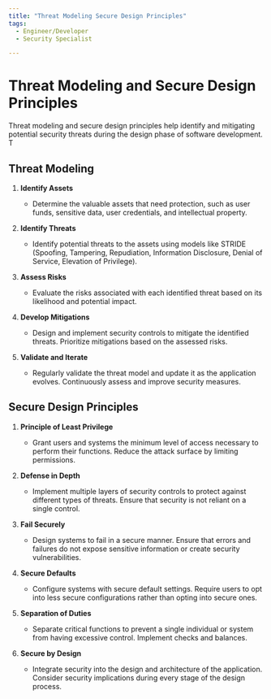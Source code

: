 ```yaml
---
title: "Threat Modeling Secure Design Principles"
tags:
  - Engineer/Developer
  - Security Specialist

---
```



<TagProvider>
<TagFilter />

# Threat Modeling and Secure Design Principles

<TagList tags={frontmatter.tags} />
<AttributionList contributors={frontmatter.contributors} />

Threat modeling and secure design principles help identify and mitigating potential security threats during the design phase of software development. T

## Threat Modeling

1. **Identify Assets**
   - Determine the valuable assets that need protection, such as user funds, sensitive data, user credentials, and intellectual property.

2. **Identify Threats**
   - Identify potential threats to the assets using models like STRIDE (Spoofing, Tampering, Repudiation, Information Disclosure, Denial of Service, Elevation of Privilege).

3. **Assess Risks**
   - Evaluate the risks associated with each identified threat based on its likelihood and potential impact.

4. **Develop Mitigations**
   - Design and implement security controls to mitigate the identified threats. Prioritize mitigations based on the assessed risks.

5. **Validate and Iterate**
   - Regularly validate the threat model and update it as the application evolves. Continuously assess and improve security measures.

## Secure Design Principles

1. **Principle of Least Privilege**
   - Grant users and systems the minimum level of access necessary to perform their functions. Reduce the attack surface by limiting permissions.

2. **Defense in Depth**
   - Implement multiple layers of security controls to protect against different types of threats. Ensure that security is not reliant on a single control.

3. **Fail Securely**
   - Design systems to fail in a secure manner. Ensure that errors and failures do not expose sensitive information or create security vulnerabilities.

4. **Secure Defaults**
   - Configure systems with secure default settings. Require users to opt into less secure configurations rather than opting into secure ones.

5. **Separation of Duties**
   - Separate critical functions to prevent a single individual or system from having excessive control. Implement checks and balances.

6. **Secure by Design**
   - Integrate security into the design and architecture of the application. Consider security implications during every stage of the design process.

</TagProvider>